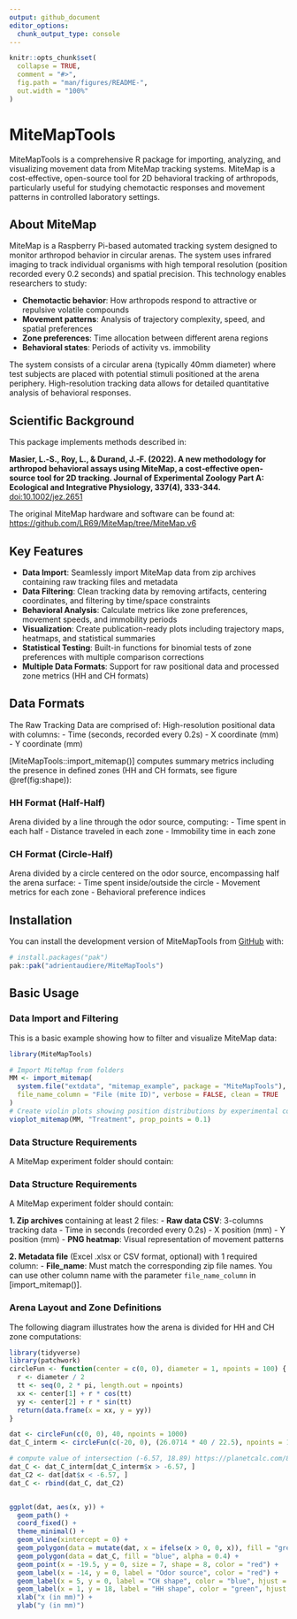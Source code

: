```yaml
---
output: github_document
editor_options: 
  chunk_output_type: console
---
```



```r
knitr::opts_chunk$set(
  collapse = TRUE,
  comment = "#>",
  fig.path = "man/figures/README-",
  out.width = "100%"
)
```

# MiteMapTools

MiteMapTools is a comprehensive R package for importing, analyzing, and visualizing movement data from MiteMap tracking systems. MiteMap is a cost-effective, open-source tool for 2D behavioral tracking of arthropods, particularly useful for studying chemotactic responses and movement patterns in controlled laboratory settings.

## About MiteMap

MiteMap is a Raspberry Pi-based automated tracking system designed to monitor arthropod behavior in circular arenas. The system uses infrared imaging to track individual organisms with high temporal resolution (position recorded every 0.2 seconds) and spatial precision. This technology enables researchers to study:

- **Chemotactic behavior**: How arthropods respond to attractive or repulsive volatile compounds
- **Movement patterns**: Analysis of trajectory complexity, speed, and spatial preferences  
- **Zone preferences**: Time allocation between different arena regions
- **Behavioral states**: Periods of activity vs. immobility

The system consists of a circular arena (typically 40mm diameter) where test subjects are placed with potential stimuli positioned at the arena periphery. High-resolution tracking data allows for detailed quantitative analysis of behavioral responses.

## Scientific Background

This package implements methods described in:

**Masier, L.‐S., Roy, L., & Durand, J.‐F. (2022). A new methodology for arthropod behavioral assays using MiteMap, a cost‐effective open‐source tool for 2D tracking. Journal of Experimental Zoology Part A: Ecological and Integrative Physiology, 337(4), 333-344.** [doi:10.1002/jez.2651](https://onlinelibrary.wiley.com/doi/10.1002/jez.2651)

The original MiteMap hardware and software can be found at: <https://github.com/LR69/MiteMap/tree/MiteMap.v6>

## Key Features

- **Data Import**: Seamlessly import MiteMap data from zip archives containing raw tracking files and metadata
- **Data Filtering**: Clean tracking data by removing artifacts, centering coordinates, and filtering by time/space constraints
- **Behavioral Analysis**: Calculate metrics like zone preferences, movement speeds, and immobility periods
- **Visualization**: Create publication-ready plots including trajectory maps, heatmaps, and statistical summaries
- **Statistical Testing**: Built-in functions for binomial tests of zone preferences with multiple comparison corrections
- **Multiple Data Formats**: Support for raw positional data and processed zone metrics (HH and CH formats)

## Data Formats

The Raw Tracking Data are comprised of:
High-resolution positional data with columns:
- Time (seconds, recorded every 0.2s)
- X coordinate (mm)  
- Y coordinate (mm)

[MiteMapTools::import_mitemap()] computes summary metrics including the presence in defined zones (HH and CH formats, see figure \@ref(fig:shape)):

### HH Format (Half-Half)
Arena divided by a line through the odor source, computing:
- Time spent in each half
- Distance traveled in each zone
- Immobility time in each zone

### CH Format (Circle-Half)  
Arena divided by a circle centered on the odor source, encompassing half the arena surface:
- Time spent inside/outside the circle
- Movement metrics for each zone
- Behavioral preference indices


## Installation

You can install the development version of MiteMapTools from [GitHub](https://github.com/) with:

```r
# install.packages("pak")
pak::pak("adrientaudiere/MiteMapTools")
```

## Basic Usage

### Data Import and Filtering

This is a basic example showing how to filter and visualize MiteMap data:

```r
library(MiteMapTools)

# Import MiteMap from folders
MM <- import_mitemap(
  system.file("extdata", "mitemap_example", package = "MiteMapTools"),
  file_name_column = "File (mite ID)", verbose = FALSE, clean = TRUE
) 
# Create violin plots showing position distributions by experimental condition
vioplot_mitemap(MM, "Treatment", prop_points = 0.1)
```

### Data Structure Requirements

A MiteMap experiment folder should contain:

### Data Structure Requirements

A MiteMap experiment folder should contain:

**1. Zip archives** containing at least 2 files:
   - **Raw data CSV**: 3-columns tracking data
     - Time in seconds (recorded every 0.2s)
     - X position (mm)
     - Y position (mm)
   - **PNG heatmap**: Visual representation of movement patterns
   
**2. Metadata file** (Excel .xlsx or CSV format, optional) with 1 required column:
   - **File_name**: Must match the corresponding zip file names. You can 
   use other column name with the parameter `file_name_column` in [import_mitemap()].


### Arena Layout and Zone Definitions

The following diagram illustrates how the arena is divided for HH and CH zone computations:
        
```r
library(tidyverse)
library(patchwork)
circleFun <- function(center = c(0, 0), diameter = 1, npoints = 100) {
  r <- diameter / 2
  tt <- seq(0, 2 * pi, length.out = npoints)
  xx <- center[1] + r * cos(tt)
  yy <- center[2] + r * sin(tt)
  return(data.frame(x = xx, y = yy))
}

dat <- circleFun(c(0, 0), 40, npoints = 1000)
dat_C_interm <- circleFun(c(-20, 0), (26.0714 * 40 / 22.5), npoints = 1000)

# compute value of intersection (-6.57, 18.89) https://planetcalc.com/8098/
dat_C <- dat_C_interm[dat_C_interm$x > -6.57, ]
dat_C2 <- dat[dat$x < -6.57, ]
dat_C <- rbind(dat_C, dat_C2)


ggplot(dat, aes(x, y)) +
  geom_path() +
  coord_fixed() +
  theme_minimal() +
  geom_vline(xintercept = 0) +
  geom_polygon(data = mutate(dat, x = ifelse(x > 0, 0, x)), fill = "green") +
  geom_polygon(data = dat_C, fill = "blue", alpha = 0.4) +
  geom_point(x = -19.5, y = 0, size = 7, shape = 8, color = "red") +
  geom_label(x = -14, y = 0, label = "Odor source", color = "red") +
  geom_label(x = 5, y = 0, label = "CH shape", color = "blue", hjust = 0) +
  geom_label(x = 1, y = 18, label = "HH shape", color = "green", hjust = 0) +
  xlab("x (in mm)") +
  ylab("y (in mm)")
```

        
